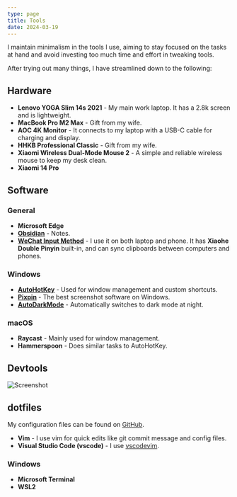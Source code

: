 ```yaml
---
type: page
title: Tools
date: 2024-03-19
---
```


I maintain minimalism in the tools I use, aiming to stay focused on the tasks at hand 
and avoid investing too much time and effort in tweaking tools. 

After trying out many things, I have streamlined down to the following:

## Hardware

- **Lenovo YOGA Slim 14s 2021** - My main work laptop. It has a 2.8k screen and is lightweight.
- **MacBook Pro M2 Max** - Gift from my wife.
- **AOC 4K Monitor** - It connects to my laptop with a USB-C cable for charging and display.
- **HHKB Professional Classic** - Gift from my wife. 
- **Xiaomi Wireless Dual-Mode Mouse 2** - A simple and reliable wireless mouse to keep my desk clean.
- **Xiaomi 14 Pro**

## Software

### General

- **Microsoft Edge**
- **[Obsidian](https://obsidian.md)** - Notes. 
- **[WeChat Input Method](https://z.weixin.qq.com)** - I use it on both laptop and phone. It has **Xiaohe Double Pinyin** built-in, and can sync clipboards between computers and phones.

### Windows

- **[AutoHotKey](https://www.autohotkey.com/)** - Used for window management and custom shortcuts.
- **[Pixpin](https://pixpinapp.com/)** - The best screenshot software on Windows.
- **[AutoDarkMode](https://apps.microsoft.com/detail/XP8JK4HZBVF435?launch=true&mode=full&hl=en-us&gl=cn&ocid=bingwebsearch)** - Automatically switches to dark mode at night.

### macOS

- **Raycast** - Mainly used for window management.
- **Hammerspoon** - Does similar tasks to AutoHotKey.

## Devtools

![Screenshot](https://github.com/wzhudev/d/raw/main/img/screenshot.png)

## dotfiles

My configuration files can be found on [GitHub](https://github.com/wzhudev/d).

- **Vim** - I use vim for quick edits like git commit message and config files.
- **Visual Studio Code (vscode)** - I use [vscodevim](https://marketplace.visualstudio.com/items?itemName=vscodevim.vim). 

### Windows

- **Microsoft Terminal**
- **WSL2**
